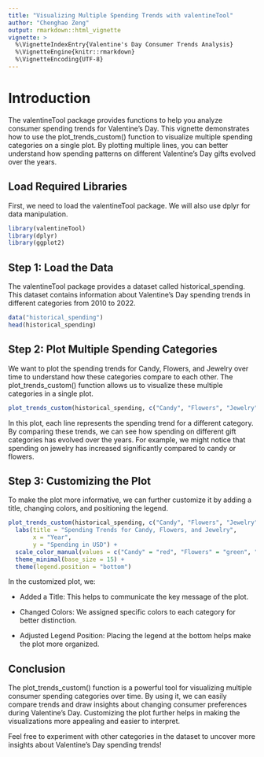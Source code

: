 ```yaml
---
title: "Visualizing Multiple Spending Trends with valentineTool"
author: "Chenghao Zeng"
output: rmarkdown::html_vignette
vignette: >
  %\VignetteIndexEntry{Valentine's Day Consumer Trends Analysis}
  %\VignetteEngine{knitr::rmarkdown}
  %\VignetteEncoding{UTF-8}
---
```


# Introduction
The valentineTool package provides functions to help you analyze consumer spending trends for Valentine's Day. This vignette demonstrates how to use the plot_trends_custom() function to visualize multiple spending categories on a single plot. By plotting multiple lines, you can better understand how spending patterns on different Valentine's Day gifts evolved over the years.

## Load Required Libraries

First, we need to load the valentineTool package. We will also use dplyr for data manipulation.
```r
library(valentineTool)
library(dplyr)
library(ggplot2)
```

## Step 1: Load the Data

The valentineTool package provides a dataset called historical_spending. This dataset contains information about Valentine's Day spending trends in different categories from 2010 to 2022.
```r
data("historical_spending")
head(historical_spending)
```

## Step 2: Plot Multiple Spending Categories

We want to plot the spending trends for Candy, Flowers, and Jewelry over time to understand how these categories compare to each other. The plot_trends_custom() function allows us to visualize these multiple categories in a single plot.
```r
plot_trends_custom(historical_spending, c("Candy", "Flowers", "Jewelry"))
```

In this plot, each line represents the spending trend for a different category. By comparing these trends, we can see how spending on different gift categories has evolved over the years. For example, we might notice that spending on jewelry has increased significantly compared to candy or flowers.

## Step 3: Customizing the Plot

To make the plot more informative, we can further customize it by adding a title, changing colors, and positioning the legend.

```r
plot_trends_custom(historical_spending, c("Candy", "Flowers", "Jewelry")) +
  labs(title = "Spending Trends for Candy, Flowers, and Jewelry",
       x = "Year",
       y = "Spending in USD") +
  scale_color_manual(values = c("Candy" = "red", "Flowers" = "green", "Jewelry" = "blue")) +
  theme_minimal(base_size = 15) +
  theme(legend.position = "bottom")
```

In the customized plot, we:

- Added a Title: This helps to communicate the key message of the plot.

- Changed Colors: We assigned specific colors to each category for better distinction.

- Adjusted Legend Position: Placing the legend at the bottom helps make the plot more organized.

## Conclusion
The plot_trends_custom() function is a powerful tool for visualizing multiple consumer spending categories over time. By using it, we can easily compare trends and draw insights about changing consumer preferences during Valentine's Day. Customizing the plot further helps in making the visualizations more appealing and easier to interpret.

Feel free to experiment with other categories in the dataset to uncover more insights about Valentine's Day spending trends!
